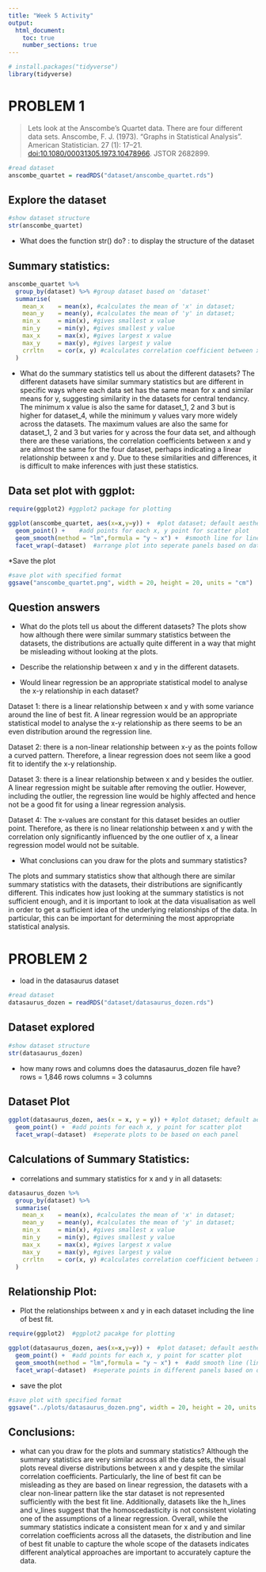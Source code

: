 ```yaml
---
title: "Week 5 Activity"
output:
  html_document:
    toc: true
    number_sections: true
---
```


```r
# install.packages("tidyverse")
library(tidyverse)
```

# PROBLEM 1

> Lets look at the Anscombe’s Quartet data. There are four different data sets. Anscombe, F. J. (1973). "Graphs in Statistical Analysis". American Statistician. 27 (1): 17–21. <doi:10.1080/00031305.1973.10478966>. JSTOR 2682899.

```r
#read dataset
anscombe_quartet = readRDS("dataset/anscombe_quartet.rds")
```

## Explore the dataset

```r
#show dataset structure
str(anscombe_quartet)
```

-   What does the function str() do? : to display the structure of the dataset

## Summary statistics:

```r
anscombe_quartet %>% 
  group_by(dataset) %>% #group dataset based on 'dataset'
  summarise(
    mean_x    = mean(x), #calculates the mean of 'x' in dataset;
    mean_y    = mean(y), #calculates the mean of 'y' in dataset;
    min_x     = min(x), #gives smallest x value
    min_y     = min(y), #gives smallest y value
    max_x     = max(x), #gives largest x value
    max_y     = max(y), #gives largest y value
    crrltn    = cor(x, y) #calculates correlation coefficient between x and y
  )
```

-   What do the summary statistics tell us about the different datasets? The different datasets have similar summary statistics but are different in specific ways where each data set has the same mean for x and similar means for y, suggesting similarity in the datasets for central tendancy. The minimum x value is also the same for dataset_1, 2 and 3 but is higher for dataset_4, while the minimum y values vary more widely across the datasets. The maximum values are also the same for dataset_1, 2 and 3 but varies for y across the four data set, and although there are these variations, the correlation coefficients between x and y are almost the same for the four dataset, perhaps indicating a linear relationship between x and y. Due to these similarities and differences, it is difficult to make inferences with just these statistics.

## Data set plot with ggplot:

```r
require(ggplot2) #ggplot2 package for plotting

ggplot(anscombe_quartet, aes(x=x,y=y)) +  #plot dataset; default aesthetic mapping for x and y variables
  geom_point() +    #add points for each x, y point for scatter plot
  geom_smooth(method = "lm",formula = "y ~ x") +  #smooth line for linear model line of best fit
  facet_wrap(~dataset)  #arrange plot into seperate panels based on dataset
```

\*Save the plot

```r
#save plot with specified format
ggsave("anscombe_quartet.png", width = 20, height = 20, units = "cm")
```

## Question answers

-   What do the plots tell us about the different datasets? The plots show how although there were similar summary statistics between the datasets, the distributions are actually quite different in a way that might be misleading without looking at the plots.

-   Describe the relationship between x and y in the different datasets.

-   Would linear regression be an appropriate statistical model to analyse the x-y relationship in each dataset?

Dataset 1: there is a linear relationship between x and y with some variance around the line of best fit. A linear regression would be an appropriate statistical model to analyse the x-y relationship as there seems to be an even distribution around the regression line.

Dataset 2: there is a non-linear relationship between x-y as the points follow a curved pattern. Therefore, a linear regression does not seem like a good fit to identify the x-y relationship.

Dataset 3: there is a linear relationship between x and y besides the outlier. A linear regression might be suitable after removing the outlier. However, including the outlier, the regression line would be highly affected and hence not be a good fit for using a linear regression analysis.

Dataset 4: The x-values are constant for this dataset besides an outlier point. Therefore, as there is no linear relationship between x and y with the correlation only significantly influenced by the one outlier of x, a linear regression model would not be suitable.

-   What conclusions can you draw for the plots and summary statistics?

The plots and summary statistics show that although there are similar summary statistics with the datasets, their distributions are significantly different. This indicates how just looking at the summary statistics is not sufficient enough, and it is important to look at the data visualisation as well in order to get a sufficient idea of the underlying relationships of the data. In particular, this can be important for determining the most appropriate statistical analysis.

# PROBLEM 2

-   load in the datasaurus dataset

```r
#read dataset
datasaurus_dozen = readRDS("dataset/datasaurus_dozen.rds")
```

## Dataset explored

```r
#show dataset structure
str(datasaurus_dozen)
```

-   how many rows and columns does the datasaurus_dozen file have? rows = 1,846 rows columns = 3 columns

## Dataset Plot

```r
ggplot(datasaurus_dozen, aes(x = x, y = y)) + #plot dataset; default aesthetic mapping for x and y variables
  geom_point() +  #add points for each x, y point for scatter plot
  facet_wrap(~dataset)  #seperate plots to be based on each panel
```

## Calculations of Summary Statistics:

-   correlations and summary statistics for x and y in all datasets:

```r
datasaurus_dozen %>% 
  group_by(dataset) %>% 
  summarise(
    mean_x    = mean(x), #calculates the mean of 'x' in dataset;
    mean_y    = mean(y), #calculates the mean of 'y' in dataset;
    min_x     = min(x), #gives smallest x value
    min_y     = min(y), #gives smallest y value
    max_x     = max(x), #gives largest x value
    max_y     = max(y), #gives largest y value
    crrltn    = cor(x, y) #calculates correlation coefficient between x and y
  )
```

## Relationship Plot:

-   Plot the relationships between x and y in each dataset including the line of best fit.

```r
require(ggplot2)  #ggplot2 pacakge for plotting

ggplot(datasaurus_dozen, aes(x=x,y=y)) +  #plot dataset; default aesthetic mapping for x and y variables
  geom_point() +  #add points for each x, y point for scatter plot
  geom_smooth(method = "lm",formula = "y ~ x") +  #add smooth line (linear model) to fit the data
  facet_wrap(~dataset)  #seperate points in different panels based on dataset
```

-   save the plot

```r
#save plot with specified format
ggsave("../plots/datasaurus_dozen.png", width = 20, height = 20, units = "cm")
```

## Conclusions:

-   what can you draw for the plots and summary statistics? Although the summary statistics are very similar across all the data sets, the visual plots reveal diverse distributions between x and y despite the similar correlation coefficients. Particularly, the line of best fit can be misleading as they are based on linear regression, the datasets with a clear non-linear pattern like the star dataset is not represented sufficiently with the best fit line. Additionally, datasets like the h_lines and v_lines suggest that the homoscedasticity is not consistent violating one of the assumptions of a linear regression. Overall, while the summary statistics indicate a consistent mean for x and y and similar correlation coefficients across all the datasets, the distribution and line of best fit unable to capture the whole scope of the datasets indicates different analytical approaches are important to accurately capture the data.
